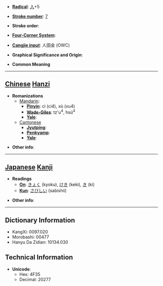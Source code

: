 * '''[[Wiktionary:Chinese radical index| Radical]]''': [[Wiktionary:Chinese radical index 人|人]]+5

* '''[[Wiktionary:Chinese total strokes index|Stroke number]]''': [[Wiktionary:Chinese total strokes index 7|7]]

* '''Stroke order''': 

* '''[[Wiktionary:Chinese four corner index|Four-Corner System]]''': 

* '''[[Wiktionary:Chinese Cangjie index|Cangjie input]]''': 人田金 (OWC)

* '''Graphical Significance and Origin''': 

* '''Common Meaning'''

----

== [[Chinese]] [[Hanzi]] ==

* '''Romanizations'''
** [[Mandarin]]:
*** '''[[Pinyin]]''': cì (ci4), xù (xu4)
*** '''[[Wade-Giles]]''': tz'u<sup>4</sup>, hsü<sup>4</sup>
*** '''[[Yale]]''': 
**[[Cantonese]]
***'''[[Jyutping]]''':
***'''[[Penkyamp]]''': 
***'''[[Yale]]''': 

* '''Other info''': 

----

== [[Japanese]] [[Kanji]] ==

* '''Readings'''
** '''[[On]]''': [[きょく]] (kyoku), [[けき]] (keki), [[き]] (ki)
** '''[[Kun]]''': [[さびしい]] (sabishii)

* '''Other info''':  

----

== Dictionary Information ==

* KangXi: 0097.020
* Morobashi: 00477
* Hanyu Da Zidian: 10134.030

== Technical Information ==

* '''Unicode''':
** Hex: 4F35
** Decimal: 20277